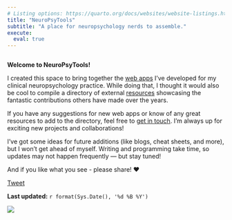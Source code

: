 ```yaml
---
# Listing options: https://quarto.org/docs/websites/website-listings.html
title: "NeuroPsyTools"
subtitle: "A place for neuropsychology nerds to assemble."
execute: 
  eval: true
---
```


```r

```

**Welcome to NeuroPsyTools!**

I created this space to bring together the [web apps](pages/apps.qmd) I’ve developed for my clinical neuropsychology practice. While doing that, I thought it would also be cool to compile a directory of external [resources](pages/resources.qmd) showcasing the fantastic contributions others have made over the years.

If you have any suggestions for new web apps or know of any great resources to add to the directory, feel free to [get in touch](mailto:chris-gaskell@hotmail.co.uk). I'm always up for exciting new projects and collaborations!

I’ve got some ideas for future additions (like blogs, cheat sheets, and more), but I won’t get ahead of myself. Writing and programming take time, so updates may not happen frequently — but stay tuned!

And if you like what you see - please share! ♥️

<div>

```{=html}
<a href="https://twitter.com/share?ref_src=twsrc%5Etfw"
class="twitter-share-button"
data-text="Learn more about neuropsychological tools using the neuropsytools website!"
data-via="chrisgaskell92"
data-hashtags="neuropsychology,neuropsytools"
data-show-count="true"
data-size="large"
data-dnt="true">Tweet</a>
  <script async src="https://platform.twitter.com/widgets.js" charset="utf-8"></script>
  
```

</div>

**Last updated:** `r format(Sys.Date(), '%d %B %Y')`

![](img/front-image.png){fig-align="center"}
